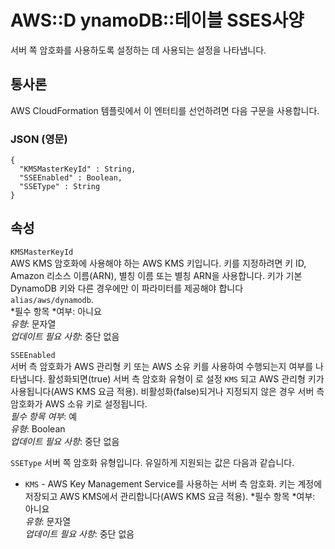 # AWS::D ynamoDB::테이블 SSES사양

서버 쪽 암호화를 사용하도록 설정하는 데 사용되는 설정을 나타냅니다.

## 통사론

AWS CloudFormation 템플릿에서 이 엔터티를 선언하려면 다음 구문을 사용합니다.

### JSON (영문)

```
{
  "KMSMasterKeyId" : String,
  "SSEEnabled" : Boolean,
  "SSEType" : String
}
```

## 속성

`KMSMasterKeyId`  
AWS KMS 암호화에 사용해야 하는 AWS KMS 키입니다. 키를 지정하려면 키 ID, Amazon 리소스 이름(ARN), 별칭 이름 또는 별칭 ARN을 사용합니다. 키가 기본 DynamoDB 키와 다른 경우에만 이 파라미터를 제공해야 합니다`alias/aws/dynamodb`.  
*필수 항목 *여부: 아니요  
_유형_: 문자열  
_업데이트 필요 사항_: 중단 없음

`SSEEnabled`  
서버 측 암호화가 AWS 관리형 키 또는 AWS 소유 키를 사용하여 수행되는지 여부를 나타냅니다. 활성화되면(true) 서버 측 암호화 유형이 로 설정 `KMS` 되고 AWS 관리형 키가 사용됩니다(AWS KMS 요금 적용). 비활성화(false)되거나 지정되지 않은 경우 서버 측 암호화가 AWS 소유 키로 설정됩니다.  
_필수 항목 여부_: 예  
_유형_: Boolean  
_업데이트 필요 사항_: 중단 없음

`SSEType` 서버 쪽 암호화 유형입니다. 유일하게 지원되는 값은 다음과 같습니다.

- `KMS` - AWS Key Management Service를 사용하는 서버 측 암호화. 키는 계정에 저장되고 AWS KMS에서 관리합니다(AWS KMS 요금 적용).
  *필수 항목 *여부: 아니요  
  _유형_: 문자열  
  _업데이트 필요 사항_: 중단 없음
